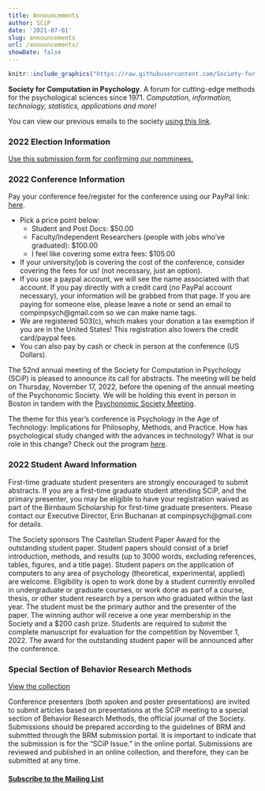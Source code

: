 ```yaml
---
title: Announcements
author: SCiP
date: '2021-07-01'
slug: announcements
url: /announcements/
showDate: false
---
```


```r
knitr::include_graphics("https://raw.githubusercontent.com/Society-for-Computation-in-Psychology/Society-for-Computation-in-Psychology.github.io/02e9bfbebdae8af64bed074c48e5517e21f0a921/files/imgs/scip_logo-2020a.png")
```

**Society for Computation in Psychology**. A forum for cutting-edge methods for the psychological sciences since 1971. *Computation, information, technology, statistics, applications and more!*

You can view our previous emails to the society [using this link](/emails/). 

### 2022 Election Information 

[Use this submission form for confirming our nomminees.](https://forms.gle/WS22KA3LELSp4poh8)
 
### 2022 Conference Information

Pay your conference fee/register for the conference using our PayPal link: [here](https://www.paypal.com/donate/?hosted_button_id=D4PN39CWFS4NE).

  - Pick a price point below:
    - Student and Post Docs: $50.00
    - Faculty/Independent Researchers (people with jobs who’ve graduated): $100.00
    - I feel like covering some extra fees: $105.00
  - If your university/job is covering the cost of the conference, consider covering the fees for us! (not necessary, just an option).
  - If you use a paypal account, we will see the name associated with that account. If you pay directly with a credit card (no PayPal account necessary), your information will be grabbed from that page. If you are paying for someone else, please leave a note or send an email to compinpsych@gmail.com so we can make name tags. 
  - We are registered 503(c), which makes your donation a tax exemption if you are in the United States! This registration also lowers the credit card/paypal fees. 
  - You can also pay by cash or check in person at the conference (US Dollars). 
 
The 52nd annual meeting of the Society for Computation in Psychology (SCiP) is pleased to announce its call for abstracts. The meeting will be held on Thursday, November 17, 2022, before the opening of the annual meeting of the Psychonomic Society. We will be holding this event in person in Boston in tandem with the [Psychonomic Society Meeting](https://www.psychonomic.org/page/2022AnnualMeeting). 
 
The theme for this year’s conference is Psychology in the Age of Technology: Implications for Philosophy, Methods, and Practice. How has psychological study changed with the advances in technology? What is our role in this change? Check out the program [here](https://docs.google.com/document/d/1XibXISDe_kTiA3O7z3FsPJRYhTYuJ87t9JqBreXqXvM/edit?usp=sharing).

### 2022 Student Award Information

First-time graduate student presenters are strongly encouraged to submit abstracts. If you are a first-time graduate student attending SCiP, and the primary presenter, you may be eligible to have your registration waived as part of the Birnbaum Scholarship for first-time graduate presenters. Please contact our Executive Director, Erin Buchanan at compinpsych@gmail.com for details. 
 
The Society sponsors The Castellan Student Paper Award for the outstanding student paper. Student papers should consist of a brief introduction, methods, and results (up to 3000 words, excluding references, tables, figures, and a title page). Student papers on the application of computers to any area of psychology (theoretical, experimental, applied) are welcome. Eligibility is open to work done by a student currently enrolled in undergraduate or graduate courses, or work done as part of a course, thesis, or other student research by a person who graduated within the last year. The student must be the primary author and the presenter of the paper. The winning author will receive a one year membership in the Society and a $200 cash prize. Students are required to submit the complete manuscript for evaluation for the competition by November 1, 2022. The award for the outstanding student paper will be announced after the conference. 

### Special Section of Behavior Research Methods

[View the collection](https://link.springer.com/collections/cbcgciabad)

Conference presenters (both spoken and poster presentations) are invited to submit articles based on presentations at the SCiP meeting to a special section of Behavior Research Methods, the official journal of the Society. Submissions should be prepared according to the guidelines of BRM and submitted through the BRM submission portal. It is important to indicate that the submission is for the “SCiP Issue.” in the online portal. Submissions are reviewed and published in an online collection, and therefore, they can be submitted at any time. 

#### [Subscribe to the Mailing List](https://mailchi.mp/4df6e290ffee/ub0p519mz8)